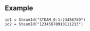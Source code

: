 {{Lua/Function |
  prototype = SteamId(string) |
}}

==Example==

<syntaxhighlight>
id1 = SteamId("STEAM_0:1:23456789")
id2 = SteamId("12345678910111213")
</syntaxhighlight>